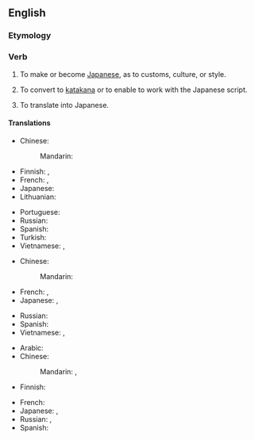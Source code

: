 ==English==

===Etymology===
{{suffix|en|Nippon|ize}}

===Verb===
{{en-verb}}

# {{lb|en|ambitransitive}} To make or become [[Japanese]], as to customs, culture, or style.
#: {{syn|en|Japanize|Japanicize}}
# {{lb|en|transitive}} To convert to [[katakana]] or to enable to work with the Japanese script.
# {{lb|en|transitive}} To translate into Japanese.

====Translations====
{{trans-top|to make or become more Japanese}}
* Chinese:
*: Mandarin: {{t|cmn|日本化|tr=Rìběnhuà|sc=Hani}}
* Finnish: {{qualifier|transitive}} {{t|fi|japanisoida}}, {{qualifier|intransitive}} {{t|fi|japanisoitua}}
* French: {{t+|fr|nipponiser}}, {{t+|fr|japoniser}}
* Japanese: {{t|ja|日本化|alt=日本化する|tr=にほんかする, Nihonka-suru}}
* Lithuanian: {{t|lt|japoninti}}
{{trans-mid}}
* Portuguese: {{t+|pt|niponizar}}
* Russian: {{t|ru|японизи́ровать}}
* Spanish: {{t|es|niponizar}}
* Turkish: {{t|tr|japonlaştırmak}}
* Vietnamese: {{t|vi|Nhật hóa}}, {{t|vi|Nhật Bản hóa}}
{{trans-bottom}}

{{trans-top|to convert to Katakana or to enable to work with the Japanese script}}
* Chinese:
*: Mandarin: {{t|cmn|日本化|tr=Rìběnhuà|sc=Hani}}
* French: {{t+|fr|nipponiser}}, {{t+|fr|japoniser}}
* Japanese: {{t|ja|日本化|alt=日本化する|tr=にほんかする, Nihonka-suru}}, {{t|ja|仮名書きする|tr=かながきする, kanagaki-suru}}
{{trans-mid}}
* Russian: {{t|ru|японизи́ровать}}
* Spanish: {{t|es|niponizar}}
* Vietnamese: {{t|vi|Nhật hóa}}, {{t|vi|Nhật Bản hóa}}
{{trans-bottom}}

{{trans-top|to translate into Japanese}}
* Arabic: {{t|ar|تَرْجَمَ إِلَى اَلْيَابَانِيَّة}}
* Chinese:
*: Mandarin: {{t|cmn|翻譯成日語|sc=Hani}}, {{t|cmn|翻译成日语|tr=fānyì chéng Rìyǔ|sc=Hani}}
* Finnish: {{t+|fi|japanintaa}}
{{trans-mid}}
* French: {{t|fr|traduire en japonais}}
* Japanese: {{t|ja|日本語に翻訳する|tr=にほんごにほんやくする, Nihongo-ni hon'yaku-suru}}, {{t|ja|和訳する|tr=わやくする, Wayaku-suru}}
* Russian: {{t|ru|переводи́ть на япо́нский}}, {{t|ru|перевести́ на япо́нский}}
* Spanish: {{t|es|[[traducir]] [[a]] [[japonés]]}}
{{trans-bottom}}
